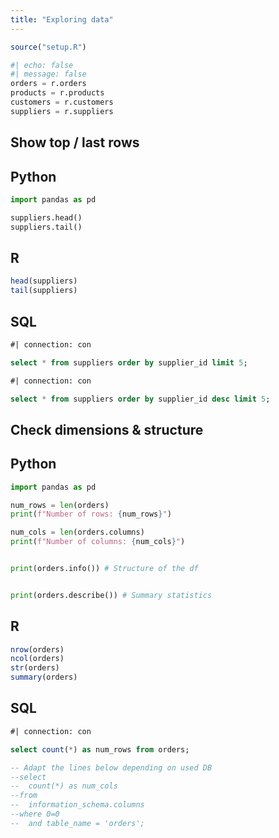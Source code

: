 ```yaml
---
title: "Exploring data"
---
```

```r
source("setup.R")
```

```python
#| echo: false
#| message: false
orders = r.orders
products = r.products
customers = r.customers
suppliers = r.suppliers
```

## Show top / last rows

::: {.panel-tabset}
## Python

```python
import pandas as pd

suppliers.head()
suppliers.tail()
```

## R

```r

head(suppliers)
tail(suppliers)
```

## SQL

```sql
#| connection: con

select * from suppliers order by supplier_id limit 5;

```


```sql
#| connection: con

select * from suppliers order by supplier_id desc limit 5;
```
:::

## Check dimensions & structure

::: {.panel-tabset}
## Python

```python
import pandas as pd

num_rows = len(orders)
print(f"Number of rows: {num_rows}")

num_cols = len(orders.columns)
print(f"Number of columns: {num_cols}")


print(orders.info()) # Structure of the df


print(orders.describe()) # Summary statistics
```

## R

```r
nrow(orders)
ncol(orders)
str(orders)
summary(orders)
```

## SQL

```sql
#| connection: con

select count(*) as num_rows from orders;

-- Adapt the lines below depending on used DB
--select
--  count(*) as num_cols
--from
--  information_schema.columns
--where 0=0
--  and table_name = 'orders';


```

:::
